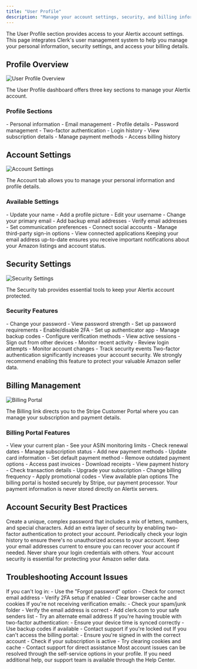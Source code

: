 ```yaml
---
title: "User Profile"
description: "Manage your account settings, security, and billing information"
---
```


The User Profile section provides access to your Alertix account settings. This page integrates Clerk's user management system to help you manage your personal information, security settings, and access your billing details.

## Profile Overview

<Frame>
  <img src="/images/profile-overview.png" alt="User Profile Overview" />
</Frame>

The User Profile dashboard offers three key sections to manage your Alertix account.

### Profile Sections

<CardGroup cols={3}>
  <Card title="Account" icon="user">
    - Personal information - Email management - Profile details
  </Card>

  <Card title="Security" icon="shield-halved">
    - Password management - Two-factor authentication - Login history
  </Card>

  <Card title="Billing" icon="credit-card">
    - View subscription details - Manage payment methods - Access billing
    history
  </Card>
</CardGroup>

## Account Settings

<Frame>
  <img src="/images/profile-overview.png" alt="Account Settings" />
</Frame>

The Account tab allows you to manage your personal information and profile details.

### Available Settings

<AccordionGroup>
  <Accordion title="Personal Information">
    - Update your name - Add a profile picture - Edit your username
  </Accordion>

  <Accordion title="Email Management">
    - Change your primary email - Add backup email addresses - Verify email
    addresses - Set communication preferences
  </Accordion>

  <Accordion title="Connected Accounts">
    - Connect social accounts - Manage third-party sign-in options - View
    connected applications
  </Accordion>
</AccordionGroup>

<Tip>
  Keeping your email address up-to-date ensures you receive important
  notifications about your Amazon listings and account status.
</Tip>

## Security Settings

<Frame>
  <img src="/images/security-settings.png" alt="Security Settings" />
</Frame>

The Security tab provides essential tools to keep your Alertix account protected.

### Security Features

<CardGroup cols={2}>
  <Card title="Password Management" icon="key">
    - Change your password - View password strength - Set up password
    requirements
  </Card>

  <Card title="Two-Factor Authentication" icon="lock">
    - Enable/disable 2FA - Set up authenticator app - Manage backup codes -
    Configure verification methods
  </Card>

  <Card title="Sessions" icon="computer">
    - View active sessions - Sign out from other devices - Monitor recent
    activity
  </Card>

  <Card title="Security Logs" icon="list-check">
    - Review login attempts - Monitor account changes - Track security events
  </Card>
</CardGroup>

<Warning>
  Two-factor authentication significantly increases your account security. We
  strongly recommend enabling this feature to protect your valuable Amazon
  seller data.
</Warning>

## Billing Management

<Frame>
  <img src="/images/billing-login.png" alt="Billing Portal" />
</Frame>

The Billing link directs you to the Stripe Customer Portal where you can manage your subscription and payment details.

### Billing Portal Features

<Steps>
  <Step title="Subscription Management">
    - View your current plan - See your ASIN monitoring limits - Check renewal
    dates - Manage subscription status
  </Step>

  <Step title="Payment Methods">
    - Add new payment methods - Update card information - Set default payment
    method - Remove outdated payment options
  </Step>

  <Step title="Billing History">
    - Access past invoices - Download receipts - View payment history - Check
    transaction details
  </Step>

  <Step title="Plan Changes">
    - Upgrade your subscription - Change billing frequency - Apply promotional
    codes - View available plan options
  </Step>
</Steps>

<Info>
  The billing portal is hosted securely by Stripe, our payment processor. Your
  payment information is never stored directly on Alertix servers.
</Info>

## Account Security Best Practices

<CardGroup cols={2}>
  <Card title="Strong Passwords" icon="key">
    Create a unique, complex password that includes a mix of letters, numbers,
    and special characters.
  </Card>

  <Card title="Enable 2FA" icon="mobile">
    Add an extra layer of security by enabling two-factor authentication to
    protect your account.
  </Card>

  <Card title="Regular Reviews" icon="magnifying-glass">
    Periodically check your login history to ensure there's no unauthorized
    access to your account.
  </Card>

  <Card title="Update Contact Info" icon="envelope">
    Keep your email addresses current to ensure you can recover your account if
    needed.
  </Card>
</CardGroup>

<Warning>
  Never share your login credentials with others. Your account security is
  essential for protecting your Amazon seller data.
</Warning>

## Troubleshooting Account Issues

<AccordionGroup>
  <Accordion title="Login Problems">
    If you can't log in: - Use the "Forgot password" option - Check for correct
    email address - Verify 2FA setup if enabled - Clear browser cache and
    cookies
  </Accordion>

  <Accordion title="Email Verification">
    If you're not receiving verification emails: - Check your spam/junk folder -
    Verify the email address is correct - Add clerk.com to your safe senders
    list - Try an alternate email address
  </Accordion>

  <Accordion title="2FA Issues">
    If you're having trouble with two-factor authentication: - Ensure your
    device time is synced correctly - Use backup codes if available - Contact
    support if you're locked out
  </Accordion>

  <Accordion title="Billing Access">
    If you can't access the billing portal: - Ensure you're signed in with the
    correct account - Check if your subscription is active - Try clearing
    cookies and cache - Contact support for direct assistance
  </Accordion>
</AccordionGroup>

<Tip>
  Most account issues can be resolved through the self-service options in your
  profile. If you need additional help, our support team is available through
  the Help Center.
</Tip>
